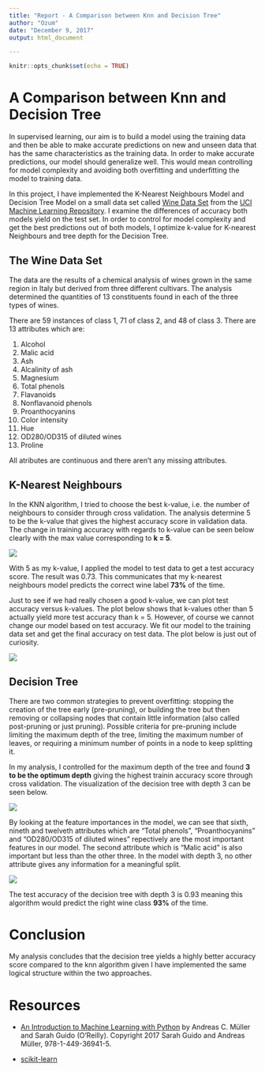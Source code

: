 ```yaml
---
title: "Report - A Comparison between Knn and Decision Tree"
author: "Ozum"
date: "December 9, 2017"
output: html_document

---
```


```r
knitr::opts_chunk$set(echo = TRUE)
```

# A Comparison between Knn and Decision Tree

In supervised learning, our aim is to build a model using the training data and then be able to make accurate predictions on new and unseen data that has the same characteristics as the training data. In order to make accurate predictions, our model should generalize well. This would mean controlling for model complexity and avoiding both overfitting and underfitting the model to training data. 

In this project, I have implemented the K-Nearest Neighbours Model and Decision Tree Model on a small data set called [Wine Data Set](https://archive.ics.uci.edu/ml/datasets/wine) from the [UCI Machine Learning Repository](https://archive.ics.uci.edu/ml/index.php). I examine the differences of accuracy both models yield on the test set. In order to control for model complexity and get the best predictions out of both models, I optimize k-value for K-nearest Neighbours and tree depth for the Decision Tree.

## The Wine Data Set

The data are the results of a chemical analysis of wines grown in the same region in Italy but derived from three different cultivars. The analysis determined the quantities of 13 constituents found in each of the three types of wines. 

There are 59 instances of class 1, 71 of class 2, and 48 of class 3. There are 13 attributes which are:

1) Alcohol  
2) Malic acid  
3) Ash  
4) Alcalinity of ash    
5) Magnesium  
6) Total phenols  
7) Flavanoids  
8) Nonflavanoid phenols  
9) Proanthocyanins  
10) Color intensity  
11) Hue  
12) OD280/OD315 of diluted wines  
13) Proline  

All atributes are continuous and there aren't any missing attributes.

## K-Nearest Neighbours

In the KNN algorithm, I tried to choose the best k-value, i.e. the number of neighbours to consider through cross validation. The analysis determine 5 to be the k-value that gives the highest accuracy score in validation data. The change in training accuracy with regards to k-value can be seen below clearly with the max value corresponding to __k = 5__.

![](../results/figures/trainingaccuracy_vs_k.png)

With 5 as my k-value, I applied the model to test data to get a test accuracy score. The result was 0.73. This communicates that my k-nearest neighbours model predicts the correct wine label __73%__ of the time.

Just to see if we had really chosen a good k-value, we can plot test accuracy versus k-values. The plot below shows that k-values other than 5 actually yield more test accuracy than k = 5. However, of course we cannot change our model based on test accuracy. We fit our model to the training data set and get the final accuracy on test data. The plot below is just out of curiosity.

![](../results/figures/testaccuracy_vs_k.png)


## Decision Tree

There are two common strategies to prevent overfitting: stopping the creation of the tree early (pre-pruning), or building the tree but then removing or collapsing nodes that contain little information (also called post-pruning or just pruning). Possible criteria for pre-pruning include limiting the maximum depth of the tree, limiting the maximum number of leaves, or requiring a minimum number of points in a node to keep splitting it.

In my analysis, I controlled for the maximum depth of the tree and found __3 to be the optimum depth__ giving the highest trainin accuracy score through cross validation. The visualization of the decision tree with depth 3 can be seen below.

![](../results/tree.png)

By looking at the feature importances in the model, we can see that sixth, nineth and twelveth attributes which are "Total phenols", "Proanthocyanins" and "OD280/OD315 of diluted wines" repectively are the most important features in our model. The second attribute which is "Malic acid" is also important but less than the other three. In the model with depth 3, no other attribute gives any information for a meaningful split.

![](../results/figures/feature_importances.png)

The test accuracy of the decision tree with depth 3 is 0.93 meaning this algorithm would predict the right wine class __93%__ of the time.

# Conclusion
My analysis concludes that the decision tree yields a highly better accuracy score compared to the knn algorithm given I have implemented the same logical structure within the two approaches. 

# Resources

- [An Introduction to Machine Learning with Python](https://www.safaribooksonline.com/library/view/introduction-to-machine/9781449369880/) by Andreas C. Müller and Sarah Guido (O’Reilly). Copyright 2017 Sarah Guido and Andreas Müller, 978-1-449-36941-5.

- [scikit-learn](http://scikit-learn.org/stable/index.html)